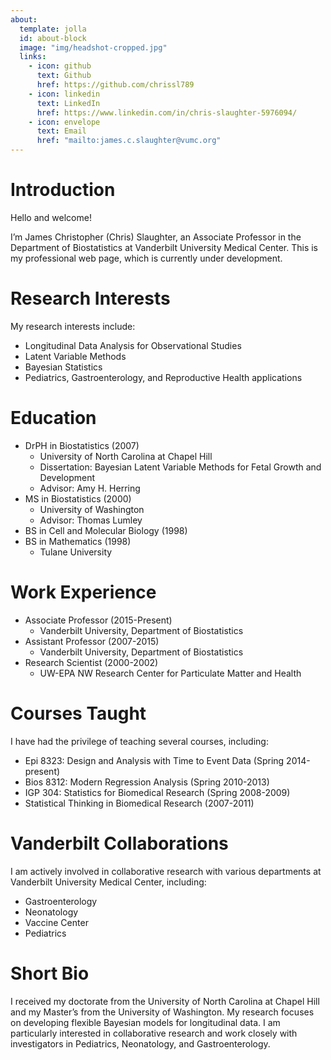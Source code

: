 ```yaml
---
about:
  template: jolla
  id: about-block
  image: "img/headshot-cropped.jpg"
  links:
    - icon: github
      text: Github
      href: https://github.com/chrissl789
    - icon: linkedin
      text: LinkedIn
      href: https://www.linkedin.com/in/chris-slaughter-5976094/
    - icon: envelope
      text: Email
      href: "mailto:james.c.slaughter@vumc.org"
---
```


::: {#about-block}
:::

# Introduction

Hello and welcome!

I'm James Christopher (Chris) Slaughter, an Associate Professor in the Department of Biostatistics at Vanderbilt University Medical Center.  This is my professional web page, which is currently under development.


# Research Interests

My research interests include:

- Longitudinal Data Analysis for Observational Studies
- Latent Variable Methods
- Bayesian Statistics
- Pediatrics, Gastroenterology, and Reproductive Health applications

# Education

- DrPH in Biostatistics (2007)
   * University of North Carolina at Chapel Hill
   * Dissertation: Bayesian Latent Variable Methods for Fetal Growth and Development
   * Advisor: Amy H. Herring

- MS in Biostatistics (2000)
   * University of Washington
   * Advisor: Thomas Lumley

- BS in Cell and Molecular Biology (1998)
- BS in Mathematics (1998)
   * Tulane University

# Work Experience

- Associate Professor (2015-Present)
   * Vanderbilt University, Department of Biostatistics

- Assistant Professor (2007-2015)
   * Vanderbilt University, Department of Biostatistics

- Research Scientist (2000-2002)
   * UW-EPA NW Research Center for Particulate Matter and Health

# Courses Taught

I have had the privilege of teaching several courses, including:

- Epi 8323: Design and Analysis with Time to Event Data (Spring 2014-present)
- Bios 8312: Modern Regression Analysis (Spring 2010-2013)
- IGP 304: Statistics for Biomedical Research (Spring 2008-2009)
- Statistical Thinking in Biomedical Research (2007-2011)

# Vanderbilt Collaborations

I am actively involved in collaborative research with various departments at Vanderbilt University Medical Center, including:

- Gastroenterology
- Neonatology
- Vaccine Center
- Pediatrics

# Short Bio

I received my doctorate from the University of North Carolina at Chapel Hill and my Master’s from the University of Washington. My research focuses on developing flexible Bayesian models for longitudinal data. I am particularly interested in collaborative research and work closely with investigators in Pediatrics, Neonatology, and Gastroenterology.

